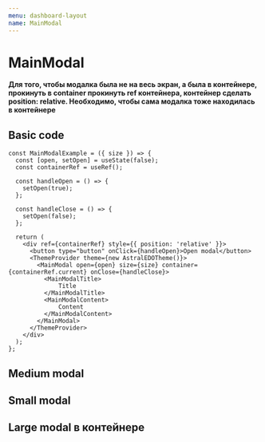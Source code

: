 ```yaml
---
menu: dashboard-layout
name: MainModal
---
```




# MainModal

<Props of={MainModal} />

**Для того, чтобы модалка была не на весь экран, а была в контейнере, прокинуть в container прокинуть ref контейнера, контейнер сделать position: relative. Необходимо, чтобы сама модалка тоже находилась в контейнере**

## Basic code

```
const MainModalExample = ({ size }) => {
  const [open, setOpen] = useState(false);
  const containerRef = useRef();

  const handleOpen = () => {
    setOpen(true);
  };

  const handleClose = () => {
    setOpen(false);
  };

  return (
    <div ref={containerRef} style={{ position: 'relative' }}>
      <button type="button" onClick={handleOpen}>Open modal</button>
      <ThemeProvider theme={new AstralEDOTheme()}>
        <MainModal open={open} size={size} container={containerRef.current} onClose={handleClose}>
          <MainModalTitle>
              Title
          </MainModalTitle>
          <MainModalContent>
              Content
          </MainModalContent>
        </MainModal>
      </ThemeProvider>
    </div>
  );
};
```

## Medium modal

<Playground>
  <MainModalExample />
</Playground>

## Small modal

<Playground>
  <MainModalExample size="small" />
</Playground>

## Large modal в контейнере

<Playground>
  <MainModalExample contain size="large" />
</Playground>
